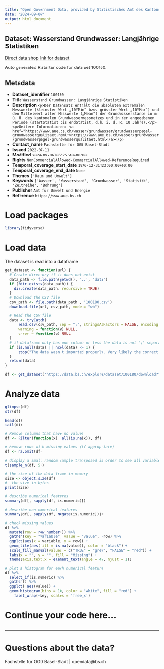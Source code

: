 ```yaml
---
title: "Open Government Data, provided by Statistisches Amt des Kantons Basel-Stadt - Fachstelle OGD"
date: "2024-09-06"
output: html_document
---
```


## Dataset: Wasserstand Grundwasser: Langjährige Statistiken

[Direct data shop link for dataset](https://data.bs.ch/explore/dataset/100180)

Auto generated R starter code for data set 100180.

## Metadata

- **Dataset_identifier** `100180`
- **Title** `Wasserstand Grundwasser: Langjährige Statistiken`
- **Description** `<p>Der Datensatz enthält die absoluten extremalen Messwerte (kleinster Wert „10YMin“ bzw. grösster Wert „10YMax“) und den Mittelwert aller Messwerte („Mean“) der Grundwasserstände in m ü. M. des kantonalen Grundwassermessnetzes und in der angegebenen Periode (startStatist bis endStatist, d.h. i. d. R. 10 Jahre).</p><p>Weitere Informationen: <a href="https://www.aue.bs.ch/wasser/grundwasser/grundwasserpegel-grundwasserqualitaet.html">https://www.aue.bs.ch/wasser/grundwasser/grundwasserpegel-grundwasserqualitaet.html</a></p>`
- **Contact_name** `Fachstelle für OGD Basel-Stadt`
- **Issued** `2022-07-11`
- **Modified** `2024-09-06T05:25:40+00:00`
- **Rights** `NonCommercialAllowed-CommercialAllowed-ReferenceRequired`
- **Temporal_coverage_start_date** `1976-12-31T23:00:00+00:00`
- **Temporal_coverage_end_date** `None`
- **Themes** `['Raum und Umwelt']`
- **Keywords** `['Wasser', 'Wasserstand', 'Grundwasser', 'Statistik', 'Zeitreihe', 'Bohrung']`
- **Publisher** `Amt für Umwelt und Energie`
- **Reference** `https://www.aue.bs.ch`


# Load packages

```r

library(tidyverse)
```

# Load data

The dataset is read into a dataframe

```r
get_dataset <- function(url) {
  # Create directory if it does not exist
  data_path <- file.path(getwd(), '..', 'data')
  if (!dir.exists(data_path)) {
    dir.create(data_path, recursive = TRUE)
  }
  # Download the CSV file
  csv_path <- file.path(data_path , '100180.csv')
  download.file(url, csv_path, mode = "wb")

  # Read the CSV file
  data <- tryCatch(
      read.csv(csv_path, sep = ";", stringsAsFactors = FALSE, encoding = "UTF-8"),
      warning = function(w) NULL,
      error = function(e) NULL
  )
  # if dataframe only has one column or less the data is not ";" separated
  if (is.null(data) || ncol(data) <= 1) {
      stop("The data wasn't imported properly. Very likely the correct separator couldn't be found.\nPlease check the dataset manually and adjust the code.")
  }
  return(data)
}
```

```r

df <- get_dataset('https://data.bs.ch/explore/dataset/100180/download?format=csv&timezone=Europe%2FZurich')

```

# Analyze data

```r

glimpse(df)
str(df)

head(df)
tail(df)

```

```r
# Remove columns that have no values
df <- Filter(function(x) !all(is.na(x)), df)

# Remove rows with missing values (if appropriate)
df <- na.omit(df)
```

```r
# display a small random sample transposed in order to see all variables
t(sample_n(df, 5))
```

```r
# the size of the data frame in memory
size <- object.size(df)
#  the size in bytes
print(size)
```

```r
# describe numerical features
summary(df[, sapply(df, is.numeric)])
```

```r
# describe non-numerical features
summary(df[, sapply(df, Negate(is.numeric))])
```

```r
# check missing values
df %>%
  mutate(row = row_number()) %>%
  gather(key = "variable", value = "value", -row) %>%
  ggplot(aes(x = variable, y = row)) +
  geom_tile(aes(fill = is.na(value)), color = "black") +
  scale_fill_manual(values = c("TRUE" = "grey", "FALSE" = "red")) +
  labs(x = "", y = "", fill = "Missing") +
  theme(axis.text.x = element_text(angle = 45, hjust = 1))
```

```r
# plot a histogram for each numerical feature
df %>%
  select_if(is.numeric) %>%
  gather() %>%
  ggplot( aes(value)) +
  geom_histogram(bins = 10, color = "white", fill = "red") +
    facet_wrap(~key, scales = 'free_x')
```

# Continue your code here...

```r

```
------------------------------------------------------------------------

# Questions about the data?

Fachstelle für OGD Basel-Stadt | opendata@bs.ch
